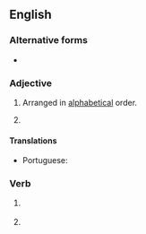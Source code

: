==English==

===Alternative forms===
* {{l|en|alphabetized}} {{qualifier|North American}}

===Adjective===
{{en-adj|-}}

# {{lb|en|British}} Arranged in [[alphabetical]] order.
# {{alternative spelling of|alphabetized|lang=en}}

====Translations====
{{trans-top|arranged in alphabetical order}}
* Portuguese: {{t|pt|[[ordenado]] [[alfabeticamente]]}}
{{trans-mid}}
{{trans-bottom}}

===Verb===
{{head|en|verb form}}

# {{lb|en|British}} {{en-past of|alphabetise}}
# {{alternative spelling of|alphabetized|lang=en}}